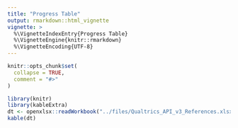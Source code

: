 ```yaml
---
title: "Progress Table"
output: rmarkdown::html_vignette
vignette: >
  %\VignetteIndexEntry{Progress Table}
  %\VignetteEngine{knitr::rmarkdown}
  %\VignetteEncoding{UTF-8}
---
```


```r
knitr::opts_chunk$set(
  collapse = TRUE,
  comment = "#>"
)
```

```r
library(knitr)
library(kableExtra)
dt <- openxlsx::readWorkbook("../files/Qualtrics_API_v3_References.xlsx", sheet = 1)
kable(dt)
```